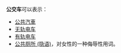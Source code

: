 '''公交车'''可以表示：
*[[公共汽車|公共汽車]]
*[[无轨电车|无轨电车]]
*[[有轨电车|有轨电车]]
*[[公共厕所_(隐语)|公共厕所 (隐语)]]，对女性的一种侮辱性用词。
{{disambig|Cat=三字消歧义}}